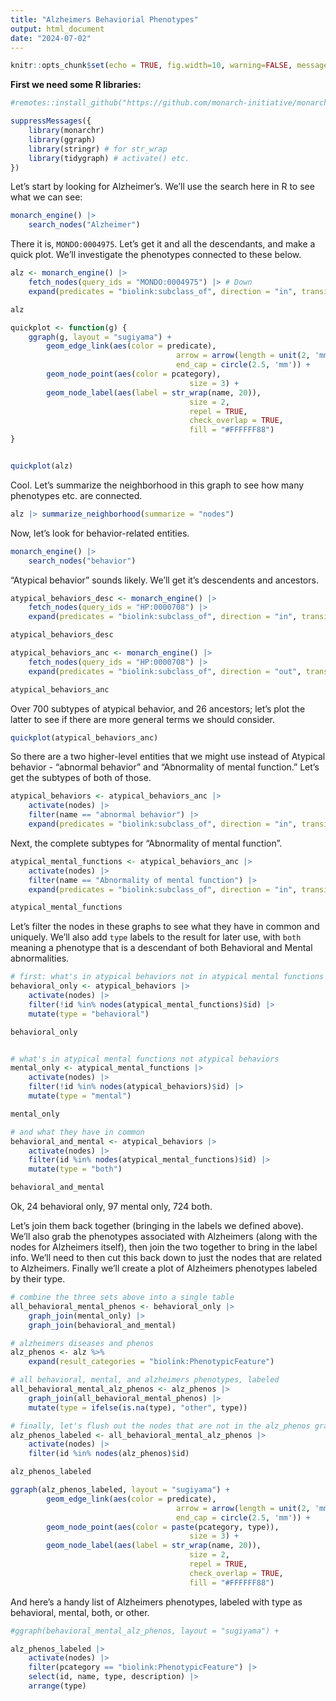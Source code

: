```yaml
---
title: "Alzheimers Behaviorial Phenotypes"
output: html_document
date: "2024-07-02"
---
```


```r
knitr::opts_chunk$set(echo = TRUE, fig.width=10, warning=FALSE, message=FALSE)
```

**First we need some R libraries:**

```r
#remotes::install_github("https://github.com/monarch-initiative/monarchr", ref = "engines")

suppressMessages({
	library(monarchr)
	library(ggraph)
	library(stringr) # for str_wrap
	library(tidygraph) # activate() etc.
})
```


Let's start by looking for Alzheimer's. We'll use the search here in R to see what we can see:

```r
monarch_engine() |>
	search_nodes("Alzheimer")
```

There it is, `MONDO:0004975`. Let's get it and all the descendants, and make a quick plot. We'll investigate the phenotypes connected to these below.


```r
alz <- monarch_engine() |>
	fetch_nodes(query_ids = "MONDO:0004975") |> # Down
	expand(predicates = "biolink:subclass_of", direction = "in", transitive = TRUE)

alz

quickplot <- function(g) {
	ggraph(g, layout = "sugiyama") +
		geom_edge_link(aes(color = predicate),
									 arrow = arrow(length = unit(2, 'mm'), type = "closed"),
									 end_cap = circle(2.5, 'mm')) +
		geom_node_point(aes(color = pcategory),
										size = 3) +
		geom_node_label(aes(label = str_wrap(name, 20)),
										size = 2,
										repel = TRUE,
										check_overlap = TRUE,
										fill = "#FFFFFF88")	
}


quickplot(alz)
```

Cool. Let's summarize the neighborhood in this graph to see how many phenotypes etc. are connected.

```r
alz |> summarize_neighborhood(summarize = "nodes")
```

Now, let's look for behavior-related entities.

```r
monarch_engine() |>
	search_nodes("behavior")
```

"Atypical behavior" sounds likely. We'll get it's descendents and ancestors.

```r
atypical_behaviors_desc <- monarch_engine() |>
	fetch_nodes(query_ids = "HP:0000708") |>
	expand(predicates = "biolink:subclass_of", direction = "in", transitive = TRUE)

atypical_behaviors_desc

atypical_behaviors_anc <- monarch_engine() |>
	fetch_nodes(query_ids = "HP:0000708") |>
	expand(predicates = "biolink:subclass_of", direction = "out", transitive = TRUE)

atypical_behaviors_anc
```

Over 700 subtypes of atypical behavior, and 26 ancestors; let's plot the latter to see if there are more general terms we should consider.


```r
quickplot(atypical_behaviors_anc)

```

So there are a two higher-level entities that we might use instead of Atypical behavior - "abnormal behavior" and "Abnormality of mental function." Let's get the subtypes of both of those.


```r
atypical_behaviors <- atypical_behaviors_anc |>
	activate(nodes) |>
	filter(name == "abnormal behavior") |>
	expand(predicates = "biolink:subclass_of", direction = "in", transitive = TRUE)
```

Next, the complete subtypes for "Abnormality of mental function".

```r
atypical_mental_functions <- atypical_behaviors_anc |>
	activate(nodes) |>
	filter(name == "Abnormality of mental function") |>
	expand(predicates = "biolink:subclass_of", direction = "in", transitive = TRUE)

atypical_mental_functions
```

Let's filter the nodes in these graphs to see what they have in common and uniquely. We'll also add `type` labels to the result for later use, with `both` meaning a phenotype that is a descendant of both Behavioral and Mental abnormalities.

```r
# first: what's in atypical behaviors not in atypical mental functions
behavioral_only <- atypical_behaviors |>
	activate(nodes) |>
	filter(!id %in% nodes(atypical_mental_functions)$id) |>
	mutate(type = "behavioral")

behavioral_only


# what's in atypical mental functions not atypical behaviors
mental_only <- atypical_mental_functions |>
	activate(nodes) |>
	filter(!id %in% nodes(atypical_behaviors)$id) |>
	mutate(type = "mental")

mental_only

# and what they have in common
behavioral_and_mental <- atypical_behaviors |>
	activate(nodes) |>
	filter(id %in% nodes(atypical_mental_functions)$id) |>
	mutate(type = "both")

behavioral_and_mental
```
Ok, 24 behavioral only, 97 mental only, 724 both.

Let's join them back together (bringing in the labels we defined above). We'll also grab the phenotypes associated with Alzheimers (along with the nodes for Alzheimers itself), then join the two together to bring in the label info. We'll need to then cut this back down to just the nodes that are related to Alzheimers. Finally we'll create a plot of Alzheimers phenotypes labeled by their type.


```r
# combine the three sets above into a single table
all_behavioral_mental_phenos <- behavioral_only |>
	graph_join(mental_only) |>
	graph_join(behavioral_and_mental)

# alzheimers diseases and phenos
alz_phenos <- alz %>%
 	expand(result_categories = "biolink:PhenotypicFeature")

# all behavioral, mental, and alzheimers phenotypes, labeled
all_behavioral_mental_alz_phenos <- alz_phenos |>
	graph_join(all_behavioral_mental_phenos) |>
	mutate(type = ifelse(is.na(type), "other", type))

# finally, let's flush out the nodes that are not in the alz_phenos graph
alz_phenos_labeled <- all_behavioral_mental_alz_phenos |>
	activate(nodes) |>
	filter(id %in% nodes(alz_phenos)$id)

alz_phenos_labeled

ggraph(alz_phenos_labeled, layout = "sugiyama") +
		geom_edge_link(aes(color = predicate),
									 arrow = arrow(length = unit(2, 'mm'), type = "closed"),
									 end_cap = circle(2.5, 'mm')) +
		geom_node_point(aes(color = paste(pcategory, type)),
										size = 3) +
		geom_node_label(aes(label = str_wrap(name, 20)),
										size = 2,
										repel = TRUE,
										check_overlap = TRUE,
										fill = "#FFFFFF88")	
```

And here's a handy list of Alzheimers phenotypes, labeled with type as behavioral, mental, both, or other.

```r
#ggraph(behavioral_mental_alz_phenos, layout = "sugiyama") +

alz_phenos_labeled |>
	activate(nodes) |>
	filter(pcategory == "biolink:PhenotypicFeature") |>
	select(id, name, type, description) |>
	arrange(type)
```



